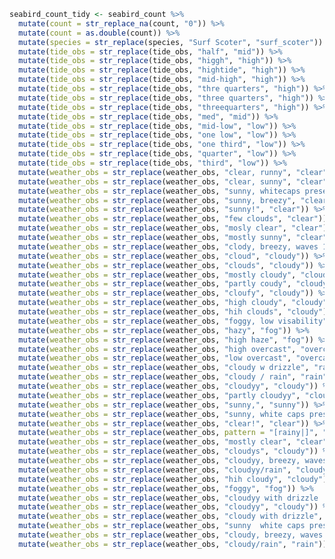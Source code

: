 ```r
seabird_count_tidy <- seabird_count %>%
  mutate(count = str_replace_na(count, "0")) %>%
  mutate(count = as.double(count)) %>%
  mutate(species = str_replace(species, "Surf Scoter", "surf_scoter")) %>%
  mutate(tide_obs = str_replace(tide_obs, "half", "mid")) %>%
  mutate(tide_obs = str_replace(tide_obs, "higgh", "high")) %>% 
  mutate(tide_obs = str_replace(tide_obs, "hightide", "high")) %>% 
  mutate(tide_obs = str_replace(tide_obs, "mid-high", "high")) %>%
  mutate(tide_obs = str_replace(tide_obs, "thre quarters", "high")) %>%
  mutate(tide_obs = str_replace(tide_obs, "three quarters", "high")) %>%
  mutate(tide_obs = str_replace(tide_obs, "threequarters", "high")) %>%
  mutate(tide_obs = str_replace(tide_obs, "med", "mid")) %>%
  mutate(tide_obs = str_replace(tide_obs, "mid-low", "low")) %>%
  mutate(tide_obs = str_replace(tide_obs, "one low", "low")) %>%
  mutate(tide_obs = str_replace(tide_obs, "one third", "low")) %>%
  mutate(tide_obs = str_replace(tide_obs, "quarter", "low")) %>%
  mutate(tide_obs = str_replace(tide_obs, "third", "low")) %>% 
  mutate(weather_obs = str_replace(weather_obs, "clear, runny", "clear")) %>%
  mutate(weather_obs = str_replace(weather_obs, "clear, sunny", "clear")) %>%
  mutate(weather_obs = str_replace(weather_obs, "sunny, whitecaps present", "clear")) %>%
  mutate(weather_obs = str_replace(weather_obs, "sunny, breezy", "clear")) %>%
  mutate(weather_obs = str_replace(weather_obs, "sunny!", "clear")) %>%
  mutate(weather_obs = str_replace(weather_obs, "few clouds", "clear")) %>%
  mutate(weather_obs = str_replace(weather_obs, "mosly clear", "clear")) %>%
  mutate(weather_obs = str_replace(weather_obs, "mostly sunny", "clear")) %>%
  mutate(weather_obs = str_replace(weather_obs, "clody, breezy, waves 1-2 feet", "cloudy")) %>%
  mutate(weather_obs = str_replace(weather_obs, "cloud", "cloudy")) %>%
  mutate(weather_obs = str_replace(weather_obs, "clouds", "cloudy")) %>%
  mutate(weather_obs = str_replace(weather_obs, "mostly cloudy", "cloudy")) %>%
  mutate(weather_obs = str_replace(weather_obs, "partly coudy", "cloudy")) %>%
  mutate(weather_obs = str_replace(weather_obs, "cloufy", "cloudy")) %>%
  mutate(weather_obs = str_replace(weather_obs, "high cloudy", "cloudy")) %>%
  mutate(weather_obs = str_replace(weather_obs, "hih clouds", "cloudy")) %>%
  mutate(weather_obs = str_replace(weather_obs, "foggy, low visability", "fog")) %>%
  mutate(weather_obs = str_replace(weather_obs, "hazy", "fog")) %>%
  mutate(weather_obs = str_replace(weather_obs, "high haze", "fog")) %>%
  mutate(weather_obs = str_replace(weather_obs, "high overcast", "overcast")) %>%
  mutate(weather_obs = str_replace(weather_obs, "low overcast", "overcast")) %>%
  mutate(weather_obs = str_replace(weather_obs, "cloudy w drizzle", "rain")) %>%
  mutate(weather_obs = str_replace(weather_obs, "cloudy / rain", "rain")) %>% 
  mutate(weather_obs = str_replace(weather_obs, "cloudyy", "cloudy")) %>% 
  mutate(weather_obs = str_replace(weather_obs, "partly cloudyy", "cloudy")) %>% 
  mutate(weather_obs = str_replace(weather_obs, "sunny,", "sunny")) %>% 
  mutate(weather_obs = str_replace(weather_obs, "sunny, white caps present", "sunny")) %>% 
  mutate(weather_obs = str_replace(weather_obs, "clear!", "clear")) %>% 
  mutate(weather_obs = str_replace(weather_obs, pattern = "[rainy|]", "rain")) %>% 
  mutate(weather_obs = str_replace(weather_obs, "mostly clear", "clear")) %>% 
  mutate(weather_obs = str_replace(weather_obs, "cloudys", "cloudy")) %>% 
  mutate(weather_obs = str_replace(weather_obs, "cloudyy, breezy, waves 1-2 feet", "cloudy")) %>% 
  mutate(weather_obs = str_replace(weather_obs, "cloudyy/rain", "cloudy")) %>% 
  mutate(weather_obs = str_replace(weather_obs, "hih cloudy", "cloudy")) %>% 
  mutate(weather_obs = str_replace(weather_obs, "foggy", "fog")) %>% 
  mutate(weather_obs = str_replace(weather_obs, "cloudyy with drizzle	", "rain")) %>%
  mutate(weather_obs = str_replace(weather_obs, "cloudyy", "cloudy")) %>% 
  mutate(weather_obs = str_replace(weather_obs, "cloudy with drizzle", "cloudy")) %>% 
  mutate(weather_obs = str_replace(weather_obs, "sunny  white caps present", "sunny")) %>% 
  mutate(weather_obs = str_replace(weather_obs, "cloudy, breezy, waves 1-2 feet", "cloudy")) %>% 
  mutate(weather_obs = str_replace(weather_obs, "cloudy/rain", "rain"))
```

